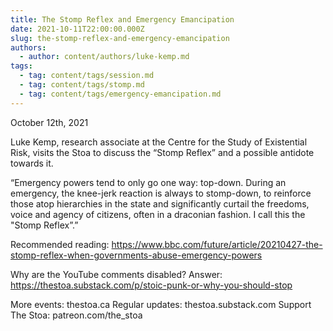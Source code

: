 ```yaml
---
title: The Stomp Reflex and Emergency Emancipation
date: 2021-10-11T22:00:00.000Z
slug: the-stomp-reflex-and-emergency-emancipation
authors:
  - author: content/authors/luke-kemp.md
tags:
  - tag: content/tags/session.md
  - tag: content/tags/stomp.md
  - tag: content/tags/emergency-emancipation.md
---
```


October 12th, 2021

Luke Kemp, research associate at the Centre for the Study of Existential Risk, visits the Stoa to discuss the “Stomp Reflex” and a possible antidote towards it.

“Emergency powers tend to only go one way: top-down. During an emergency, the knee-jerk reaction is always to stomp-down, to reinforce those atop hierarchies in the state and significantly curtail the freedoms, voice and agency of citizens, often in a draconian fashion. I call this the "Stomp Reflex”.”

Recommended reading: https://www.bbc.com/future/article/20210427-the-stomp-reflex-when-governments-abuse-emergency-powers

Why are the YouTube comments disabled? Answer: https://thestoa.substack.com/p/stoic-punk-or-why-you-should-stop

More events: thestoa.ca 
Regular updates: thestoa.substack.com 
Support The Stoa: patreon.com/the_stoa
